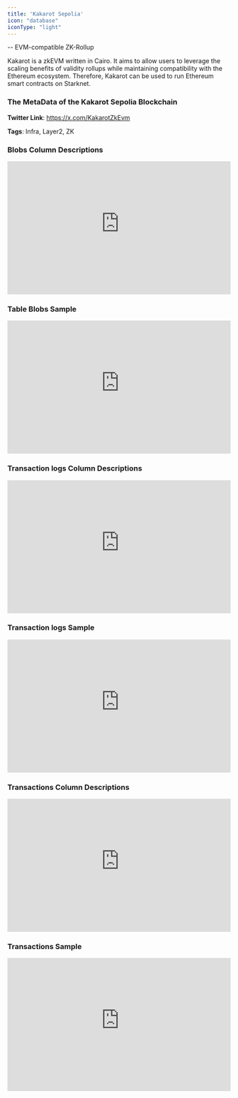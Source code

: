 ```yaml
---
title: 'Kakarot Sepolia'
icon: "database"
iconType: "light"
---
```

-- EVM-compatible ZK-Rollup

Kakarot is a zkEVM written in Cairo. It aims to allow users to leverage the scaling benefits of validity rollups while maintaining compatibility with the Ethereum ecosystem. Therefore, Kakarot can be used to run Ethereum smart contracts on Starknet.

### The MetaData of the Kakarot Sepolia Blockchain

**Twitter Link**: https://x.com/KakarotZkEvm

**Tags**: Infra, Layer2, ZK

### Blobs Column Descriptions

<div>
    <iframe
        src="https://doc-embed-app.chainbasehq.com/columns/ethereum.blobs"
        width="100%"
        height="300px"
        frameBorder="0"
        scrolling="no"
    ></iframe>
</div>

### Table Blobs Sample

<div>
    <iframe
        src="https://doc-embed-app.chainbasehq.com/data/ethereum.blobs"
        width="100%"
        height="300px"
        frameBorder="0"
        scrolling="no"
    ></iframe>
</div>

### Transaction logs Column Descriptions

<div>
    <iframe
        src="https://doc-embed-app.chainbasehq.com/columns/ethereum.transaction_logs"
        width="100%"
        height="300px"
        frameBorder="0"
        scrolling="no"
    ></iframe>
</div>

### Transaction logs Sample

<div>
    <iframe
        src="https://doc-embed-app.chainbasehq.com/data/ethereum.transaction_logs"
        width="100%"
        height="300px"
        frameBorder="0"
        scrolling="no"
    ></iframe>
</div>

### Transactions Column Descriptions

<div>
    <iframe
        src="https://doc-embed-app.chainbasehq.com/columns/ethereum.transactions"
        width="100%"
        height="300px"
        frameBorder="0"
        scrolling="no"
    ></iframe>
</div>

### Transactions Sample

<div>
    <iframe
        src="https://doc-embed-app.chainbasehq.com/data/ethereum.transactions"
        width="100%"
        height="300px"
        frameBorder="0"
        scrolling="no"
    ></iframe>
</div>